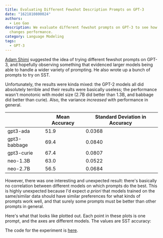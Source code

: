 ```yaml
---
title: Evaluating Different Fewshot Description Prompts on GPT-3
date: "1621810800024"
authors:
  - Leo Gao
description: We evaluate different fewshot prompts on GPT-3 to see how it
  changes performance.
category: Language Modeling
tags:
  - GPT-3
---
```


[Adam Shimi](https://www.alignmentforum.org/users/adamshimi) suggested the idea of trying different fewshot prompts on GPT-3, and hopefully observing something that evidenced larger models being able to handle a wider variety of prompting. He also wrote up a bunch of prompts to try on SST.

Unfortunately, the results were kinda mixed: the GPT-2 models all did absolutely terrible and their results were basically useless; the performance wasn't monotonic with model size (2.7B did better than 1.3B, and babbage did better than curie). Also, the variance _increased_ with performance in general.

|              | Mean Accuracy | Standard Deviation in Accuracy |
| ------------ | ------------- | ------------------------------ |
| gpt3-ada     | 51.9          | 0.0368                         |
| gpt3-babbage | 69.4          | 0.0840                         |
| gpt3-curie   | 67.4          | 0.0807                         |
| neo-1.3B     | 63.0          | 0.0522                         |
| neo-2.7B     | 56.5          | 0.0684                         |

However, there was one interesting and unexpected result: there's basically no correlation between different models on which prompts do the best. This is highly unexpected because I'd expect _a priori_ that models trained on the same/similar data should have similar preferences for what kinds of prompts work well, and that surely some prompts must be better than other prompts in general.

Here's what that looks like plotted out. Each point in these plots is one prompt, and the axes are different models. The values are SST accuracy:

<PostImage
  source="/images/research-log/fig_gpt2_pretrained-EleutherAI_gpt-neo-1.3B_gpt2_pretrained-EleutherAI_gpt-neo-2.7B.png"
  width={640}
  height={480}
/>

<PostImage
  source="/images/research-log/fig_gpt3_engine-ada_gpt2_pretrained-EleutherAI_gpt-neo-1.3B.png"
  width={640}
  height={480}
/>

<PostImage
  source="/images/research-log/fig_gpt3_engine-ada_gpt2_pretrained-EleutherAI_gpt-neo-2.7B.png"
  width={640}
  height={480}
/>

<PostImage
  source="/images/research-log/fig_gpt3_engine-ada_gpt3_engine-curie.png"
  width={640}
  height={480}
/>

<PostImage
  source="/images/research-log/fig_gpt3_engine-babbage_gpt2_pretrained-EleutherAI_gpt-neo-1.3B.png"
  width={640}
  height={480}
/>

<PostImage
  source="/images/research-log/fig_gpt3_engine-babbage_gpt2_pretrained-EleutherAI_gpt-neo-2.7B.png"
  width={640}
  height={480}
/>

<PostImage
  source="/images/research-log/fig_gpt3_engine-babbage_gpt3_engine-curie.png"
  width={640}
  height={480}
/>

<PostImage
  source="/images/research-log/fig_gpt3_engine-curie_gpt2_pretrained-EleutherAI_gpt-neo-1.3B.png"
  width={640}
  height={480}
/>

<PostImage
  source="/images/research-log/fig_gpt3_engine-curie_gpt2_pretrained-EleutherAI_gpt-neo-2.7B.png"
  width={640}
  height={480}
/>

The code for the experiment is [here](https://gist.github.com/leogao2/d156d8e0f49ac83b239dde3819668b4b).
